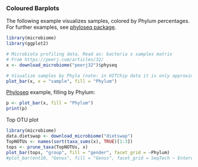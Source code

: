 ### Coloured Barplots

The following example visualizes samples, colored by Phylum
percentages. For further examples, see [phyloseq
package](http://joey711.github.io/phyloseq/plot_bar-examples.html).

```r
library(microbiome)
library(ggplot2)

# Microbiota profiling data. Read as: bacteria x samples matrix
# From https://peerj.com/articles/32/
x <- download_microbiome("peerj32")$physeq

# Visualize samples by Phyla (note: in HITChip data it is only approximately Phylum level)
plot_bar(x, x = "sample", fill = "Phylum")
```


[Phyloseq](http://joey711.github.io/phyloseq/plot_bar-examples.html) example, filling by Phylum:

```r
p <- plot_bar(x, fill = "Phylum")
print(p)
```


Top OTU plot

```r
library(microbiome)
data.dietswap <- download_microbiome("dietswap")
TopNOTUs <- names(sort(taxa_sums(x), TRUE)[1:3])
tops <- prune_taxa(TopNOTUs, x)
plot_bar(tops, "group", fill = "gender", facet_grid = ~Phylum)
#plot_bar(ent10, "Genus", fill = "Genus", facet_grid = SeqTech ~ Enterotype)
```


